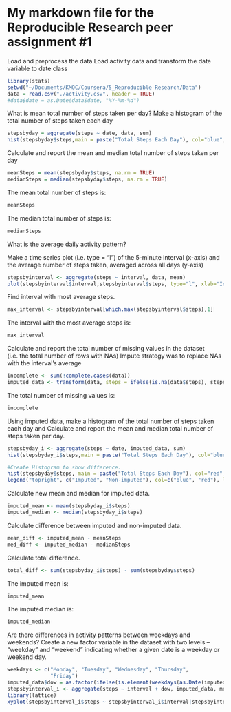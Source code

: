 My markdown file for the Reproducible Research peer assignment #1
========================================================

Load and preprocess the data
Load activity data and transform the date variable to date class 
```r
library(stats)
setwd("~/Documents/KMOC/Coursera/5_Reproducible Research/Data")
data = read.csv("./activity.csv", header = TRUE)
#data$date = as.Date(data$date, "%Y-%m-%d")
```
What is mean total number of steps taken per day?
Make a histogram of the total number of steps taken each day
```r
stepsbyday = aggregate(steps ~ date, data, sum)
hist(stepsbyday$steps,main = paste("Total Steps Each Day"), col="blue", xlab="Number of Steps")
```

Calculate and report the mean and median total number of steps taken per day
```r
meanSteps = mean(stepsbyday$steps, na.rm = TRUE)
medianSteps = median(stepsbyday$steps, na.rm = TRUE)
```
The mean total number of steps is:
```r
meanSteps
```
The median total number of steps is:
```r
medianSteps
```
What is the average daily activity pattern?

Make a time series plot (i.e. type = “l”) of the 5-minute interval (x-axis) and the average number of steps taken, averaged across all days (y-axis)
```r
stepsbyinterval <- aggregate(steps ~ interval, data, mean)
plot(stepsbyinterval$interval,stepsbyinterval$steps, type="l", xlab="Interval", ylab="Number of Steps",main="Average Number of Steps per Day by Interval")
```

Find interval with most average steps.
```r
max_interval <- stepsbyinterval[which.max(stepsbyinterval$steps),1]
```
The interval with the most average steps is:
```r
max_interval
```
Calculate and report the total number of missing values in the dataset (i.e. the total number of rows with NAs)
Impute strategy was to replace NAs with the interval's average
```r
incomplete <- sum(!complete.cases(data))
imputed_data <- transform(data, steps = ifelse(is.na(data$steps), stepsbyinterval$steps[match(data$interval, stepsbyinterval$interval)], data$steps))
```
The total number of missing values is:
```r
incomplete
```

Using imputed data, make a histogram of the total number of steps taken each day and Calculate and report the mean and median total number of steps taken per day. 
```r
stepsbyday_i <- aggregate(steps ~ date, imputed_data, sum)
hist(stepsbyday_i$steps,main = paste("Total Steps Each Day"), col="blue", xlab="Number of Steps")

#Create Histogram to show difference. 
hist(stepsbyday$steps, main = paste("Total Steps Each Day"), col="red", xlab="Number of Steps", add=T)
legend("topright", c("Imputed", "Non-imputed"), col=c("blue", "red"), lwd=10)
```
Calculate new mean and median for imputed data.
```r
imputed_mean <- mean(stepsbyday_i$steps)
imputed_median <- median(stepsbyday_i$steps)
```
Calculate difference between imputed and non-imputed data.
```r
mean_diff <- imputed_mean - meanSteps
med_diff <- imputed_median - medianSteps
```
Calculate total difference.
```r
total_diff <- sum(stepsbyday_i$steps) - sum(stepsbyday$steps)
```
The imputed mean is:
```r
imputed_mean
```
The imputed median is:
```r
imputed_median
```

Are there differences in activity patterns between weekdays and weekends?
Create a new factor variable in the dataset with two levels – “weekday” and “weekend” indicating whether a given date is a weekday or weekend day.
```r
weekdays <- c("Monday", "Tuesday", "Wednesday", "Thursday", 
              "Friday")
imputed_data$dow = as.factor(ifelse(is.element(weekdays(as.Date(imputed_data$date)),weekdays), "Weekday", "Weekend"))
stepsbyinterval_i <- aggregate(steps ~ interval + dow, imputed_data, mean)
library(lattice)
xyplot(stepsbyinterval_i$steps ~ stepsbyinterval_i$interval|stepsbyinterval_i$dow, main="Average Steps per Day by Interval",xlab="Interval", ylab="Steps",layout=c(1,2), type="l")
```